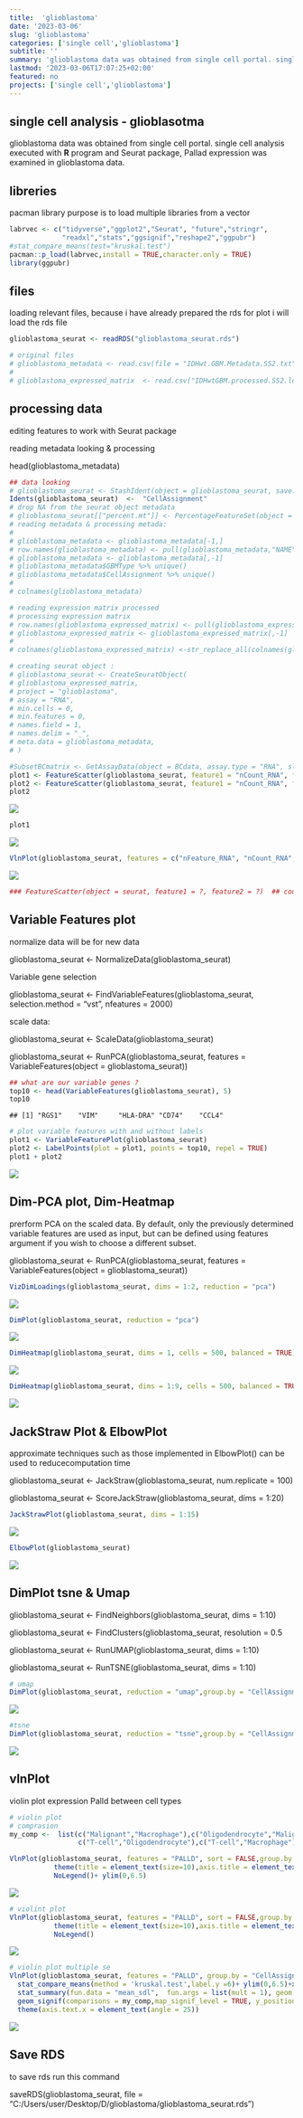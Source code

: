 ```yaml
---
title:  'glioblastoma'
date: '2023-03-06'
slug: 'glioblastoma'
categories: ['single cell','glioblastoma']
subtitle: ''
summary: 'glioblastoma data was obtained from single cell portal. single cell analysis executed with **R** program and Seurat package, Pallad expression was examined in glioblastoma data.'
lastmod: '2023-03-06T17:07:25+02:00'
featured: no
projects: ['single cell','glioblastoma']
---
```


## single cell analysis - glioblasotma

glioblastoma data was obtained from single cell portal. single cell analysis executed with **R** program and Seurat package, Pallad expression was examined in glioblastoma data.

## libreries

pacman library purpose is to load multiple libraries from a vector

```r
labrvec <- c("tidyverse","ggplot2","Seurat", "future","stringr",
             "readxl","stats","ggsignif","reshape2","ggpubr")
#stat_compare_means(test="kruskal.test")
pacman::p_load(labrvec,install = TRUE,character.only = TRUE)
library(ggpubr)
```

## files

loading relevant files, because i have already prepared the rds for plot i will load the rds file

```r
glioblastoma_seurat <- readRDS("glioblastoma_seurat.rds")

# original files
# glioblastoma_metadata <- read.csv(file = "IDHwt.GBM.Metadata.SS2.txt",sep ="\t",stringsAsFactors = FALSE)
# 
# glioblastoma_expressed_matrix  <- read.csv("IDHwtGBM.processed.SS2.logTPM.txt" ,sep = "\t")
```

## processing data

editing features to work with Seurat package

reading metadata looking & processing

head(glioblastoma_metadata)

```r
## data looking
# glioblastoma_seurat <- StashIdent(object = glioblastoma_seurat, save.name = "old.ident")
Idents(glioblastoma_seurat)  <-  "CellAssignment"
# drop NA from the seurat object metadata
# glioblastoma_seurat[["percent.mt"]] <- PercentageFeatureSet(object = glioblastoma_seurat, pattern = "^MT-")
# reading metadata & processing metada:
# 
# glioblastoma_metadata <- glioblastoma_metadata[-1,]
# row.names(glioblastoma_metadata) <- pull(glioblastoma_metadata,"NAME" )
# glioblastoma_metadata <- glioblastoma_metadata[,-1]
# glioblastoma_metadata$GBMType %>% unique()
# glioblastoma_metadata$CellAssignment %>% unique()
# 
# colnames(glioblastoma_metadata)

# reading expression matrix processed
# processing expression matrix
# row.names(glioblastoma_expressed_matrix) <- pull(glioblastoma_expressed_matrix,"GENE")
# glioblastoma_expressed_matrix <- glioblastoma_expressed_matrix[,-1]
# 
# colnames(glioblastoma_expressed_matrix) <-str_replace_all(colnames(glioblastoma_expressed_matrix),"\\.","-")

# creating seurat object :
# glioblastoma_seurat <- CreateSeuratObject(
# glioblastoma_expressed_matrix,
# project = "glioblastoma",
# assay = "RNA",
# min.cells = 0,
# min.features = 0,
# names.field = 1,
# names.delim = "_",
# meta.data = glioblastoma_metadata,
# )

#SubsetBCmatrix <- GetAssayData(object = BCdata, assay.type = "RNA", slot = "counts") 
plot1 <- FeatureScatter(glioblastoma_seurat, feature1 = "nCount_RNA", feature2 = "percent.mt")
plot2 <- FeatureScatter(glioblastoma_seurat, feature1 = "nCount_RNA", feature2 = "nFeature_RNA")
plot2
```

![](index_files/figure-html/pre processing-1.jpeg)

```r
plot1
```

![](index_files/figure-html/pre processing-2.jpeg)

```r
VlnPlot(glioblastoma_seurat, features = c("nFeature_RNA", "nCount_RNA","percent.mt"), ncol = 3,pt.size = 0)
```

![](index_files/figure-html/pre processing-3.jpeg)

```r
### FeatureScatter(object = seurat, feature1 = ?, feature2 = ?)  ## could be genes or meta data columns
```

## Variable Features plot

normalize data will be for new data

glioblastoma_seurat \<- NormalizeData(glioblastoma_seurat)

Variable gene selection

glioblastoma_seurat \<- FindVariableFeatures(glioblastoma_seurat, selection.method = "vst", nfeatures = 2000)

scale data:

glioblastoma_seurat \<- ScaleData(glioblastoma_seurat)

glioblastoma_seurat \<- RunPCA(glioblastoma_seurat, features = VariableFeatures(object = glioblastoma_seurat))

```r
## what are our variable genes ?
top10 <- head(VariableFeatures(glioblastoma_seurat), 5)
top10
```

```
## [1] "RGS1"    "VIM"     "HLA-DRA" "CD74"    "CCL4"
```

```r
# plot variable features with and without labels
plot1 <- VariableFeaturePlot(glioblastoma_seurat)
plot2 <- LabelPoints(plot = plot1, points = top10, repel = TRUE)
plot1 + plot2
```

![](index_files/figure-html/Feature-plot-1.jpeg)

## Dim-PCA plot, Dim-Heatmap

prerform PCA on the scaled data. By default, only the previously determined variable features are used as input, but can be defined using features argument if you wish to choose a different subset.

glioblastoma_seurat \<- RunPCA(glioblastoma_seurat, features = VariableFeatures(object = glioblastoma_seurat))

```r
VizDimLoadings(glioblastoma_seurat, dims = 1:2, reduction = "pca")
```

![](index_files/figure-html/Dim-PCA-1.jpeg)

```r
DimPlot(glioblastoma_seurat, reduction = "pca")
```

![](index_files/figure-html/Dim-PCA-2.jpeg)

```r
DimHeatmap(glioblastoma_seurat, dims = 1, cells = 500, balanced = TRUE)
```

![](index_files/figure-html/Dim-PCA-3.jpeg)

```r
DimHeatmap(glioblastoma_seurat, dims = 1:9, cells = 500, balanced = TRUE)
```

![](index_files/figure-html/Dim-PCA-4.jpeg)

## JackStraw Plot & ElbowPlot

approximate techniques such as those implemented in ElbowPlot() can be used to reducecomputation time

glioblastoma_seurat \<- JackStraw(glioblastoma_seurat, num.replicate = 100)

glioblastoma_seurat \<- ScoreJackStraw(glioblastoma_seurat, dims = 1:20)

```r
JackStrawPlot(glioblastoma_seurat, dims = 1:15)
```

![](index_files/figure-html/JackStraw Plot & ElbowPlot-1.jpeg)

```r
ElbowPlot(glioblastoma_seurat)
```

![](index_files/figure-html/JackStraw Plot & ElbowPlot-2.jpeg)

## DimPlot tsne & Umap

glioblastoma_seurat \<- FindNeighbors(glioblastoma_seurat, dims = 1:10)

glioblastoma_seurat \<- FindClusters(glioblastoma_seurat, resolution = 0.5

glioblastoma_seurat \<- RunUMAP(glioblastoma_seurat, dims = 1:10)

glioblastoma_seurat \<- RunTSNE(glioblastoma_seurat, dims = 1:10)

```r
# umap
DimPlot(glioblastoma_seurat, reduction = "umap",group.by = "CellAssignment", label = TRUE)
```

![](index_files/figure-html/tsne-1.jpeg)

```r
#tsne
DimPlot(glioblastoma_seurat, reduction = "tsne",group.by = "CellAssignment", label = TRUE)
```

![](index_files/figure-html/tsne-2.jpeg)

## vlnPlot

violin plot expression Palld between cell types

```r
# violin plot
# comprasion
my_comp <-  list(c("Malignant","Macrophage"),c("Oligodendrocyte","Malignant"),c("T-cell","Malignant"),
                 c("T-cell","Oligodendrocyte"),c("T-cell","Macrophage"),c("Macrophage","Oligodendrocyte"))

VlnPlot(glioblastoma_seurat, features = "PALLD", sort = FALSE,group.by = "CellAssignment", pt.size = 0) +
           theme(title = element_text(size=10),axis.title = element_text(size=8),axis.text.x=element_text(size=6),axis.text.y=element_text(size=8))+
           NoLegend()+ ylim(0,6.5)
```

![](index_files/figure-html/vlnplot-1.jpeg)

```r
# violint plot
VlnPlot(glioblastoma_seurat, features = "PALLD", sort = FALSE,group.by = "CellAssignment", pt.size = 0) +
           theme(title = element_text(size=10),axis.title = element_text(size=8),axis.text.x=element_text(size=6),axis.text.y=element_text(size=8))+
           NoLegend()
```

![](index_files/figure-html/vlnplot-2.jpeg)

```r
# violin plot multiple se
VlnPlot(glioblastoma_seurat, features = "PALLD", group.by = "CellAssignment", sort = FALSE,pt.size = 0) + 
  stat_compare_means(method = 'kruskal.test',label.y =6)+ ylim(0,6.5)+xlab("Cell Type")+
  stat_summary(fun.data = "mean_sdl",  fun.args = list(mult = 1), geom = "pointrange", color = "red",size=0.1)+
  geom_signif(comparisons = my_comp,map_signif_level = TRUE, y_position=c(2.5,3,3.5,4,4.5,5))+NoLegend()+
  theme(axis.text.x = element_text(angle = 25))
```

![](index_files/figure-html/vlnplot-3.jpeg)

## Save RDS

to save rds run this command

saveRDS(glioblastoma_seurat, file = "C:/Users/user/Desktop/D/glioblastoma/glioblastoma_seurat.rds")
